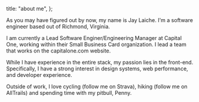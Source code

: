 
  title: "about me",
};

As you may have figured out by now, my name is Jay Laiche. I'm a software engineer based out of Richmond, Virginia.

I am currently a Lead Software Enginer/Engineering Manager at Capital One, working within their Small Business Card organization. I lead a team that works on the capitalone.com website.

While I have experience in the entire stack, my passion lies in the front-end. Specifically, I have a strong interest in design systems, web performance, and developer experience.

Outside of work, I love cycling (follow me on Strava), hiking (follow me on AllTrails) and spending time with my pitbull, Penny.

